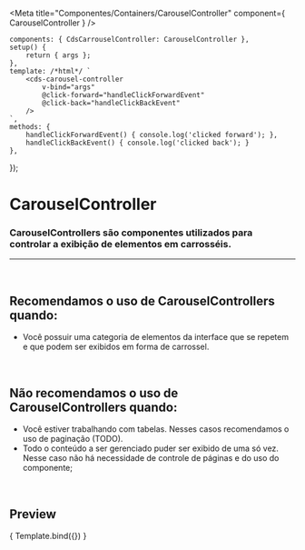 
<Meta
	title="Componentes/Containers/CarouselController"
	component={ CarouselController }
/>

	components: { CdsCarrouselController: CarouselController },
	setup() {
		return { args };
	},
	template: /*html*/ `
		<cds-carousel-controller
			v-bind="args"
			@click-forward="handleClickForwardEvent"
			@click-back="handleClickBackEvent"
		/>
	`,
	methods: { 
		handleClickForwardEvent() { console.log('clicked forward'); },
		handleClickBackEvent() { console.log('clicked back'); }
	},
});

# CarouselController

### CarouselControllers são componentes utilizados para controlar a exibição de elementos em carrosséis.
---
<br />

## Recomendamos o uso de CarouselControllers quando:
- Você possuir uma categoria de elementos da interface que se repetem e que podem ser exibidos em forma de carrossel.

<br />

## Não recomendamos o uso de CarouselControllers quando:
- Você estiver trabalhando com tabelas. Nesses casos recomendamos o uso de paginação (TODO).
- Todo o conteúdo a ser gerenciado puder ser exibido de uma só vez. Nesse caso não há necessidade de controle de páginas e do uso do componente;

<br />

## Preview

<Canvas>
	<Story
		name="CarouselController"
		args={{
			total: 12,
			perPage: 4,
			propertyName: 'Métricas',
		}}
	>
		{ Template.bind({}) }
	</Story>
</Canvas>

<ArgsTable story="CarouselController" />